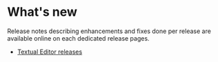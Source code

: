 <!--
	Copyright (c) 2021 THALES GLOBAL SERVICES.
	
	This program and the accompanying materials are made available under the
	terms of the Eclipse Public License 2.0 which is available at
	http://www.eclipse.org/legal/epl-2.0
	
	SPDX-License-Identifier: EPL-2.0
	
	Contributors:
	   Thales - initial API and implementation
-->
= What's new =

Release notes describing enhancements and fixes done per release are available online on each dedicated release pages.

* [https://github.com/eclipse/capella-textual-editor/releases Textual Editor releases]